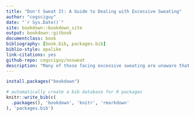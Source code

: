 ```yaml
--- 
title: "Don't Sweat It: A Guide to Dealing with Excessive Sweating"
author: "cogsciguy"
date: "`r Sys.Date()`"
site: bookdown::bookdown_site
output: bookdown::gitbook
documentclass: book
bibliography: [book.bib, packages.bib]
biblio-style: apalike
link-citations: yes
github-repo: cogsciguy/nosweat
description: "Many of those facing excessive sweating are unaware that their condition is a medical one (hyperhidrosis), and simply try to cope with it untreated, which can lead to great stress and anxiety in a variety of everyday situations, from shaking hands to manual labor or any social situation. Even once they know the name of this disorder, figuring out a treatment plan that works consistently without debilitating side effects is a daunting challenge."
---
```



```r
install.packages("bookdown")
```


```r
# automatically create a bib database for R packages
knitr::write_bib(c(
  .packages(), 'bookdown', 'knitr', 'rmarkdown'
), 'packages.bib')
```
